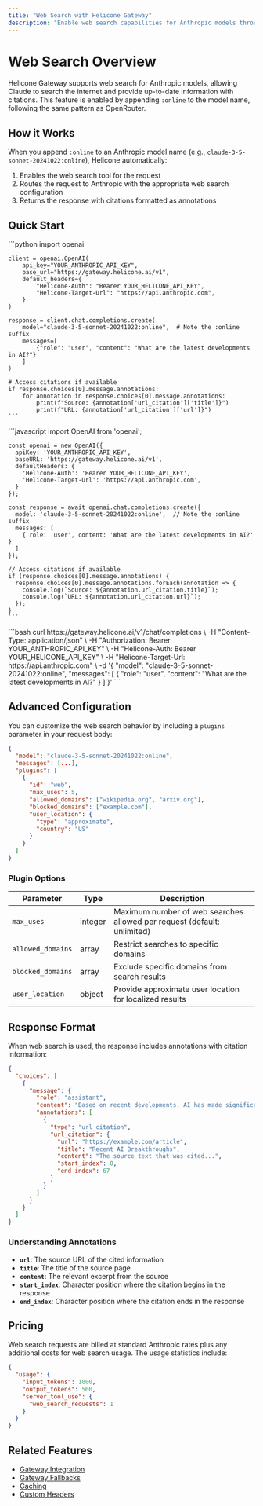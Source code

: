 ```yaml
---
title: "Web Search with Helicone Gateway"
description: "Enable web search capabilities for Anthropic models through Helicone's Gateway using the :online suffix"
---
```


# Web Search Overview

Helicone Gateway supports web search for Anthropic models, allowing Claude to search the internet and provide up-to-date information with citations. This feature is enabled by appending `:online` to the model name, following the same pattern as OpenRouter.

## How it Works

When you append `:online` to an Anthropic model name (e.g., `claude-3-5-sonnet-20241022:online`), Helicone automatically:

1. Enables the web search tool for the request
2. Routes the request to Anthropic with the appropriate web search configuration
3. Returns the response with citations formatted as annotations

## Quick Start

<Tabs>
  <Tab title="Python">
    ```python
    import openai

    client = openai.OpenAI(
        api_key="YOUR_ANTHROPIC_API_KEY",
        base_url="https://gateway.helicone.ai/v1",
        default_headers={
            "Helicone-Auth": "Bearer YOUR_HELICONE_API_KEY",
            "Helicone-Target-Url": "https://api.anthropic.com",
        }
    )

    response = client.chat.completions.create(
        model="claude-3-5-sonnet-20241022:online",  # Note the :online suffix
        messages=[
            {"role": "user", "content": "What are the latest developments in AI?"}
        ]
    )

    # Access citations if available
    if response.choices[0].message.annotations:
        for annotation in response.choices[0].message.annotations:
            print(f"Source: {annotation['url_citation']['title']}")
            print(f"URL: {annotation['url_citation']['url']}")
    ```
  </Tab>

  <Tab title="Node.js">
    ```javascript
    import OpenAI from 'openai';

    const openai = new OpenAI({
      apiKey: 'YOUR_ANTHROPIC_API_KEY',
      baseURL: 'https://gateway.helicone.ai/v1',
      defaultHeaders: {
        'Helicone-Auth': 'Bearer YOUR_HELICONE_API_KEY',
        'Helicone-Target-Url': 'https://api.anthropic.com',
      }
    });

    const response = await openai.chat.completions.create({
      model: 'claude-3-5-sonnet-20241022:online',  // Note the :online suffix
      messages: [
        { role: 'user', content: 'What are the latest developments in AI?' }
      ]
    });

    // Access citations if available
    if (response.choices[0].message.annotations) {
      response.choices[0].message.annotations.forEach(annotation => {
        console.log(`Source: ${annotation.url_citation.title}`);
        console.log(`URL: ${annotation.url_citation.url}`);
      });
    }
    ```
  </Tab>

  <Tab title="cURL">
    ```bash
    curl https://gateway.helicone.ai/v1/chat/completions \
      -H "Content-Type: application/json" \
      -H "Authorization: Bearer YOUR_ANTHROPIC_API_KEY" \
      -H "Helicone-Auth: Bearer YOUR_HELICONE_API_KEY" \
      -H "Helicone-Target-Url: https://api.anthropic.com" \
      -d '{
        "model": "claude-3-5-sonnet-20241022:online",
        "messages": [
          {
            "role": "user",
            "content": "What are the latest developments in AI?"
          }
        ]
      }'
    ```
  </Tab>
</Tabs>

## Advanced Configuration

You can customize the web search behavior by including a `plugins` parameter in your request body:

```json
{
  "model": "claude-3-5-sonnet-20241022:online",
  "messages": [...],
  "plugins": [
    {
      "id": "web",
      "max_uses": 5,
      "allowed_domains": ["wikipedia.org", "arxiv.org"],
      "blocked_domains": ["example.com"],
      "user_location": {
        "type": "approximate",
        "country": "US"
      }
    }
  ]
}
```

### Plugin Options

| Parameter | Type | Description |
|-----------|------|-------------|
| `max_uses` | integer | Maximum number of web searches allowed per request (default: unlimited) |
| `allowed_domains` | array | Restrict searches to specific domains |
| `blocked_domains` | array | Exclude specific domains from search results |
| `user_location` | object | Provide approximate user location for localized results |

## Response Format

When web search is used, the response includes annotations with citation information:

```json
{
  "choices": [
    {
      "message": {
        "role": "assistant",
        "content": "Based on recent developments, AI has made significant progress in...",
        "annotations": [
          {
            "type": "url_citation",
            "url_citation": {
              "url": "https://example.com/article",
              "title": "Recent AI Breakthroughs",
              "content": "The source text that was cited...",
              "start_index": 0,
              "end_index": 67
            }
          }
        ]
      }
    }
  ]
}
```

### Understanding Annotations

- **`url`**: The source URL of the cited information
- **`title`**: The title of the source page
- **`content`**: The relevant excerpt from the source
- **`start_index`**: Character position where the citation begins in the response
- **`end_index`**: Character position where the citation ends in the response

## Pricing

Web search requests are billed at standard Anthropic rates plus any additional costs for web search usage. The usage statistics include:

```json
{
  "usage": {
    "input_tokens": 1000,
    "output_tokens": 500,
    "server_tool_use": {
      "web_search_requests": 1
    }
  }
}
```

## Related Features

- [Gateway Integration](/getting-started/integration-method/gateway)
- [Gateway Fallbacks](/getting-started/integration-method/gateway-fallbacks)
- [Caching](/features/advanced-usage/caching)
- [Custom Headers](/helicone-headers/helicone-auth)